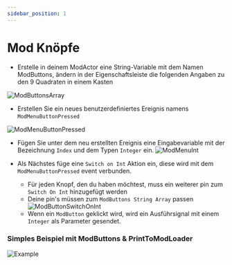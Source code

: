 ```yaml
---
sidebar_position: 1
---
```


# Mod Knöpfe

- Erstelle in deinem ModActor eine String-Variable mit dem Namen ModButtons, ändern in der Eigenschaftsleiste die folgenden Angaben zu den 9 Quadraten in einem Kasten

![ModButtonsArray](./assets/ModButtonsArray.png)
  - Erstellen Sie ein neues benutzerdefiniertes Ereignis namens `ModMenuButtonPressed`

  ![ModMenuButtonPressed](./assets/ModMenuButtonPressed.png)

  - Fügen Sie unter dem neu erstellten Ereignis eine Eingabevariable mit der Bezeichnung `Index` und dem Typen `Integer` ein. ![ModMenuInt](./assets/MonMenuButtonPRessedInt.png)

  - Als Nächstes füge eine `Switch on Int` Aktion ein, diese wird mit dem `ModMenuButtonPressed` event verbunden.
    - Für jeden Knopf, den du haben möchtest, muss ein weiterer pin zum `Switch On Int` hinzugefügt werden
    - Deine pin's müssen zum `ModButtons String Array` passen ![ModButtonSwitchOnInt](./assets/ModSwitchOnEvent.png)
    - Wenn ein `ModButton` geklickt wird, wird ein Ausführsignal mit einem `Integer` als Parameter gesendet.

### Simples Beispiel mit ModButtons & PrintToModLoader
![Example](./assets/example.png)
